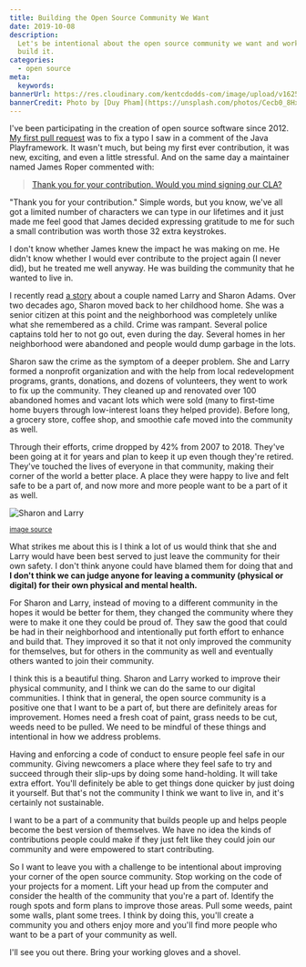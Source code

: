 ```yaml
---
title: Building the Open Source Community We Want
date: 2019-10-08
description:
  Let's be intentional about the open source community we want and work hard to
  build it.
categories:
  - open source
meta:
  keywords:
bannerUrl: https://res.cloudinary.com/kentcdodds-com/image/upload/v1625032567/kentcdodds.com/content/blog/building-the-open-source-community-we-want/banner.jpg
bannerCredit: Photo by [Duy Pham](https://unsplash.com/photos/Cecb0_8Hx-o)
---
```


I've been participating in the creation of open source software since 2012.
[My first pull request](https://github.com/playframework/playframework/pull/616)
was to fix a typo I saw in a comment of the Java Playframework. It wasn't much,
but being my first ever contribution, it was new, exciting, and even a little
stressful. And on the same day a maintainer named James Roper commented with:

> [Thank you for your contribution. Would you mind signing our CLA?](https://github.com/playframework/playframework/pull/616#issuecomment-11394747)

"Thank you for your contribution." Simple words, but you know, we've all got a
limited number of characters we can type in our lifetimes and it just made me
feel good that James decided expressing gratitude to me for such a small
contribution was worth those 32 extra keystrokes.

I don't know whether James knew the impact he was making on me. He didn't know
whether I would ever contribute to the project again (I never did), but he
treated me well anyway. He was building the community that he wanted to live in.

I recently read
[a story](https://www.washingtonpost.com/lifestyle/2019/10/10/they-realized-crack-house-was-across-street-heres-how-this-couple-turned-around-their-wisconsin-neighborhood/)
about a couple named Larry and Sharon Adams. Over two decades ago, Sharon moved
back to her childhood home. She was a senior citizen at this point and the
neighborhood was completely unlike what she remembered as a child. Crime was
rampant. Several police captains told her to not go out, even during the day.
Several homes in her neighborhood were abandoned and people would dump garbage
in the lots.

Sharon saw the crime as the symptom of a deeper problem. She and Larry formed a
nonprofit organization and with the help from local redevelopment programs,
grants, donations, and dozens of volunteers, they went to work to fix up the
community. They cleaned up and renovated over 100 abandoned homes and vacant
lots which were sold (many to first-time home buyers through low-interest loans
they helped provide). Before long, a grocery store, coffee shop, and smoothie
cafe moved into the community as well.

Through their efforts, crime dropped by 42% from 2007 to 2018. They've been
going at it for years and plan to keep it up even though they're retired.
They've touched the lives of everyone in that community, making their corner of
the world a better place. A place they were happy to live and felt safe to be a
part of, and now more and more people want to be a part of it as well.

![Sharon and Larry](https://res.cloudinary.com/kentcdodds-com/image/upload/v1625032566/kentcdodds.com/content/blog/building-the-open-source-community-we-want/sharon-and-larry.jpg)

<p>
  <small>
    <a
      target="_blank"
      rel="noopener noreferrer"
      href="https://www.washingtonpost.com/lifestyle/2019/10/10/they-realized-crack-house-was-across-street-heres-how-this-couple-turned-around-their-wisconsin-neighborhood/"
    >
      image source
    </a>
  </small>
</p>

What strikes me about this is I think a lot of us would think that she and Larry
would have been best served to just leave the community for their own safety. I
don't think anyone could have blamed them for doing that and **I don't think we
can judge anyone for leaving a community (physical or digital) for their own
physical and mental health.**

For Sharon and Larry, instead of moving to a different community in the hopes it
would be better for them, they changed the community where they were to make it
one they could be proud of. They saw the good that could be had in their
neighborhood and intentionally put forth effort to enhance and build that. They
improved it so that it not only improved the community for themselves, but for
others in the community as well and eventually others wanted to join their
community.

I think this is a beautiful thing. Sharon and Larry worked to improve their
physical community, and I think we can do the same to our digital communities. I
think that in general, the open source community is a positive one that I want
to be a part of, but there are definitely areas for improvement. Homes need a
fresh coat of paint, grass needs to be cut, weeds need to be pulled. We need to
be mindful of these things and intentional in how we address problems.

Having and enforcing a code of conduct to ensure people feel safe in our
community. Giving newcomers a place where they feel safe to try and succeed
through their slip-ups by doing some hand-holding. It will take extra effort.
You'll definitely be able to get things done quicker by just doing it yourself.
But that's not the community I think we want to live in, and it's certainly not
sustainable.

I want to be a part of a community that builds people up and helps people become
the best version of themselves. We have no idea the kinds of contributions
people could make if they just felt like they could join our community and were
empowered to start contributing.

So I want to leave you with a challenge to be intentional about improving your
corner of the open source community. Stop working on the code of your projects
for a moment. Lift your head up from the computer and consider the health of the
community that you're a part of. Identify the rough spots and form plans to
improve those areas. Pull some weeds, paint some walls, plant some trees. I
think by doing this, you'll create a community you and others enjoy more and
you'll find more people who want to be a part of your community as well.

I'll see you out there. Bring your working gloves and a shovel.
